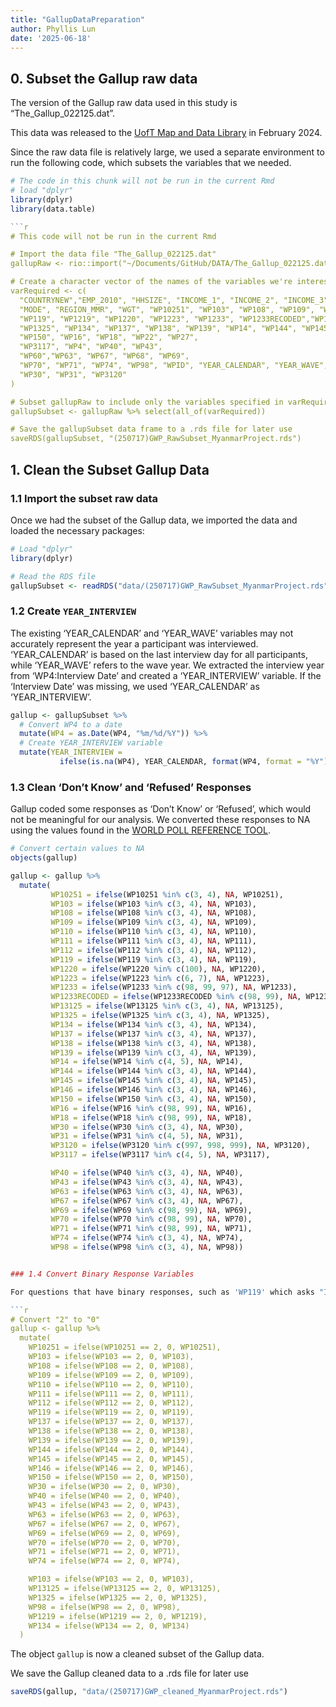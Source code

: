 ```yaml
---
title: "GallupDataPreparation"
author: Phyllis Lun
date: '2025-06-18'
---
```


## 0. Subset the Gallup raw data

The version of the Gallup raw data used in this study is "The_Gallup_022125.dat". 

This data was released to the [UofT Map and Data Library](https://mdl.library.utoronto.ca/collections/numeric-data/gallup) in February 2024.

Since the raw data file is relatively large, we used a separate environment to run the following code, which subsets the variables that we needed.

```r
# The code in this chunk will not be run in the current Rmd
# load "dplyr"
library(dplyr)
library(data.table)

```r
# This code will not be run in the current Rmd

# Import the data file "The_Gallup_022125.dat"
gallupRaw <- rio::import("~/Documents/GitHub/DATA/The_Gallup_022125.dat")

# Create a character vector of the names of the variables we're interested in
varRequired <- c(
  "COUNTRYNEW","EMP_2010", "HHSIZE", "INCOME_1", "INCOME_2", "INCOME_3", "INCOME_4", "INCOME_5",
  "MODE", "REGION_MMR", "WGT", "WP10251", "WP103", "WP108", "WP109", "WP110", "WP111", "WP112",
  "WP119", "WP1219", "WP1220", "WP1223", "WP1233", "WP1233RECODED","WP13125",
  "WP1325", "WP134", "WP137", "WP138", "WP139", "WP14", "WP144", "WP145", "WP146",
  "WP150", "WP16", "WP18", "WP22", "WP27",
  "WP3117", "WP4", "WP40", "WP43", 
  "WP60","WP63", "WP67", "WP68", "WP69",
  "WP70", "WP71", "WP74", "WP98", "WPID", "YEAR_CALENDAR", "YEAR_WAVE", 
  "WP30", "WP31", "WP3120"
)

# Subset gallupRaw to include only the variables specified in varRequired
gallupSubset <- gallupRaw %>% select(all_of(varRequired))

# Save the gallupSubset data frame to a .rds file for later use
saveRDS(gallupSubset, "(250717)GWP_RawSubset_MyanmarProject.rds")
```


## 1. Clean the Subset Gallup Data

### 1.1 Import the subset raw data

Once we had the subset of the Gallup data, we imported the data and loaded the necessary packages:

```r
# Load "dplyr"
library(dplyr)

# Read the RDS file
gallupSubset <- readRDS("data/(250717)GWP_RawSubset_MyanmarProject.rds")
```


### 1.2 Create `YEAR_INTERVIEW` 

The existing 'YEAR_CALENDAR' and 'YEAR_WAVE' variables may not accurately represent the year a participant was interviewed. 'YEAR_CALENDAR' is based on the last interview day for all participants, while 'YEAR_WAVE' refers to the wave year. We extracted the interview year from 'WP4:Interview Date' and created a 'YEAR_INTERVIEW' variable. If the 'Interview Date' was missing, we used 'YEAR_CALENDAR' as 'YEAR_INTERVIEW'.

```r
gallup <- gallupSubset %>%
  # Convert WP4 to a date
  mutate(WP4 = as.Date(WP4, "%m/%d/%Y")) %>%
  # Create YEAR_INTERVIEW variable
  mutate(YEAR_INTERVIEW =
           ifelse(is.na(WP4), YEAR_CALENDAR, format(WP4, format = "%Y")))
```

### 1.3 Clean 'Don't Know' and 'Refused' Responses

Gallup coded some responses as 'Don't Know' or 'Refused', which would not be meaningful for our analysis. We converted these responses to NA using the values found in the [WORLD POLL REFERENCE TOOL](https://wpr.gallup.com/).

```r

# Convert certain values to NA
objects(gallup)

gallup <- gallup %>%
  mutate(
         WP10251 = ifelse(WP10251 %in% c(3, 4), NA, WP10251),
         WP103 = ifelse(WP103 %in% c(3, 4), NA, WP103),
         WP108 = ifelse(WP108 %in% c(3, 4), NA, WP108),
         WP109 = ifelse(WP109 %in% c(3, 4), NA, WP109),
         WP110 = ifelse(WP110 %in% c(3, 4), NA, WP110),
         WP111 = ifelse(WP111 %in% c(3, 4), NA, WP111),
         WP112 = ifelse(WP112 %in% c(3, 4), NA, WP112),
         WP119 = ifelse(WP119 %in% c(3, 4), NA, WP119),
         WP1220 = ifelse(WP1220 %in% c(100), NA, WP1220),
         WP1223 = ifelse(WP1223 %in% c(6, 7), NA, WP1223),
         WP1233 = ifelse(WP1233 %in% c(98, 99, 97), NA, WP1233),
         WP1233RECODED = ifelse(WP1233RECODED %in% c(98, 99), NA, WP1233RECODED),
         WP13125 = ifelse(WP13125 %in% c(3, 4), NA, WP13125),
         WP1325 = ifelse(WP1325 %in% c(3, 4), NA, WP1325),
         WP134 = ifelse(WP134 %in% c(3, 4), NA, WP134),
         WP137 = ifelse(WP137 %in% c(3, 4), NA, WP137),
         WP138 = ifelse(WP138 %in% c(3, 4), NA, WP138),
         WP139 = ifelse(WP139 %in% c(3, 4), NA, WP139),
         WP14 = ifelse(WP14 %in% c(4, 5), NA, WP14),
         WP144 = ifelse(WP144 %in% c(3, 4), NA, WP144),
         WP145 = ifelse(WP145 %in% c(3, 4), NA, WP145),
         WP146 = ifelse(WP146 %in% c(3, 4), NA, WP146),
         WP150 = ifelse(WP150 %in% c(3, 4), NA, WP150),
         WP16 = ifelse(WP16 %in% c(98, 99), NA, WP16),
         WP18 = ifelse(WP18 %in% c(98, 99), NA, WP18),
         WP30 = ifelse(WP30 %in% c(3, 4), NA, WP30),
         WP31 = ifelse(WP31 %in% c(4, 5), NA, WP31),
         WP3120 = ifelse(WP3120 %in% c(997, 998, 999), NA, WP3120),
         WP3117 = ifelse(WP3117 %in% c(4, 5), NA, WP3117),

         WP40 = ifelse(WP40 %in% c(3, 4), NA, WP40),
         WP43 = ifelse(WP43 %in% c(3, 4), NA, WP43),
         WP63 = ifelse(WP63 %in% c(3, 4), NA, WP63),
         WP67 = ifelse(WP67 %in% c(3, 4), NA, WP67),
         WP69 = ifelse(WP69 %in% c(98, 99), NA, WP69),
         WP70 = ifelse(WP70 %in% c(98, 99), NA, WP70),
         WP71 = ifelse(WP71 %in% c(98, 99), NA, WP71),
         WP74 = ifelse(WP74 %in% c(3, 4), NA, WP74),
         WP98 = ifelse(WP98 %in% c(3, 4), NA, WP98))


### 1.4 Convert Binary Response Variables

For questions that have binary responses, such as 'WP119' which asks "Is religion an important part of your daily life?", the responses were initially coded as 1 for 'Yes' and 2 for 'No'. However, for regression analysis, it is more common and interpretable to code binary variables as 0 and 1. Therefore, we converted the responses for binary questions from 1 and 2 to 0 and 1, respectively.

```r
# Convert "2" to "0"
gallup <- gallup %>%
  mutate(
    WP10251 = ifelse(WP10251 == 2, 0, WP10251),
    WP103 = ifelse(WP103 == 2, 0, WP103),
    WP108 = ifelse(WP108 == 2, 0, WP108),
    WP109 = ifelse(WP109 == 2, 0, WP109),
    WP110 = ifelse(WP110 == 2, 0, WP110),
    WP111 = ifelse(WP111 == 2, 0, WP111),
    WP112 = ifelse(WP112 == 2, 0, WP112),
    WP119 = ifelse(WP119 == 2, 0, WP119),
    WP137 = ifelse(WP137 == 2, 0, WP137),
    WP138 = ifelse(WP138 == 2, 0, WP138),
    WP139 = ifelse(WP139 == 2, 0, WP139),
    WP144 = ifelse(WP144 == 2, 0, WP144),
    WP145 = ifelse(WP145 == 2, 0, WP145),
    WP146 = ifelse(WP146 == 2, 0, WP146),
    WP150 = ifelse(WP150 == 2, 0, WP150),
    WP30 = ifelse(WP30 == 2, 0, WP30),
    WP40 = ifelse(WP40 == 2, 0, WP40),
    WP43 = ifelse(WP43 == 2, 0, WP43),
    WP63 = ifelse(WP63 == 2, 0, WP63),
    WP67 = ifelse(WP67 == 2, 0, WP67),
    WP69 = ifelse(WP69 == 2, 0, WP69),
    WP70 = ifelse(WP70 == 2, 0, WP70),
    WP71 = ifelse(WP71 == 2, 0, WP71),
    WP74 = ifelse(WP74 == 2, 0, WP74),

    WP103 = ifelse(WP103 == 2, 0, WP103),
    WP13125 = ifelse(WP13125 == 2, 0, WP13125),
    WP1325 = ifelse(WP1325 == 2, 0, WP1325),
    WP98 = ifelse(WP98 == 2, 0, WP98),
    WP1219 = ifelse(WP1219 == 2, 0, WP1219),
    WP134 = ifelse(WP134 == 2, 0, WP134)
  )
```


The object `gallup` is now a cleaned subset of the Gallup data.

We save the Gallup cleaned data to a .rds file for later use

```r
saveRDS(gallup, "data/(250717)GWP_cleaned_MyanmarProject.rds")
```


